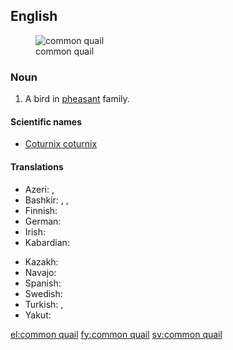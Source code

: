 ==English==
{{wikipedia}}
[[File:Weibliche Wachtel (Coturnix coturnix).jpg|thumb|common quail]]

===Noun===
{{en-noun|sg=[[common]] [[quail]]}}

# A bird in [[pheasant]] family.

====Scientific names====
* [[Coturnix coturnix]]

====Translations====
{{trans-top|bird in the pheasant family}}
* Azeri: {{t|az|adi bildirçin}}, {{t|az|bildirçin}}
* Bashkir: {{tø|ba|бүҙәнә|tr=büðänä|sc=Cyrl}}, {{tø|ba|бүтбелдек|tr=bütbeldek|sc=Cyrl}}, {{tø|ba|бытбылдыҡ|tr=bıtbıldıq|sc=Cyrl}}
* Finnish: {{t+|fi|viiriäinen}}
* German: {{t+|de|Wachtel|f}}
* Irish: {{t-|ga|gearg|f|xs=Irish}}
* Kabardian: {{tø|kbd|ныбгъуэ}}
{{trans-mid}}
* Kazakh: {{t|kk|бөдене|tr=bödene|sc=Cyrl}}
* Navajo: {{tø|nv|díłdánii yił aheełtʼéhii}}
* Spanish: {{t-|es|codorniz común|f}}
* Swedish: {{t+|sv|vaktel|c}}
* Turkish: {{t|tr|bayağı bıldırcın}}, {{t|tr|bıldırcın}}
* Yakut: {{tø|sah|хонуу бочугураһа|tr=xonuu bočuguraha|sc=Cyrl}}
{{trans-bottom}}

[[el:common quail]]
[[fy:common quail]]
[[sv:common quail]]